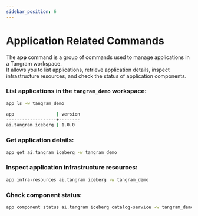 ```yaml
---
sidebar_position: 6
---
```


# Application Related Commands

The **app** command is a group of commands used to manage applications in a Tangram workspace.  
It allows you to list applications, retrieve application details, inspect infrastructure resources, and check the status of application components.

### List applications in the `tangram_demo` workspace:

```bash
app ls -w tangram_demo

app                | version
-------------------+--------
ai.tangram.iceberg | 1.0.0
```


### Get application details:
```bash
app get ai.tangram iceberg -w tangram_demo
```

### Inspect application infrastructure resources:
```bash
app infra-resources ai.tangram iceberg -w tangram_demo
```

### Check component status:
```bash
app component status ai.tangram iceberg catalog-service -w tangram_demo
```

